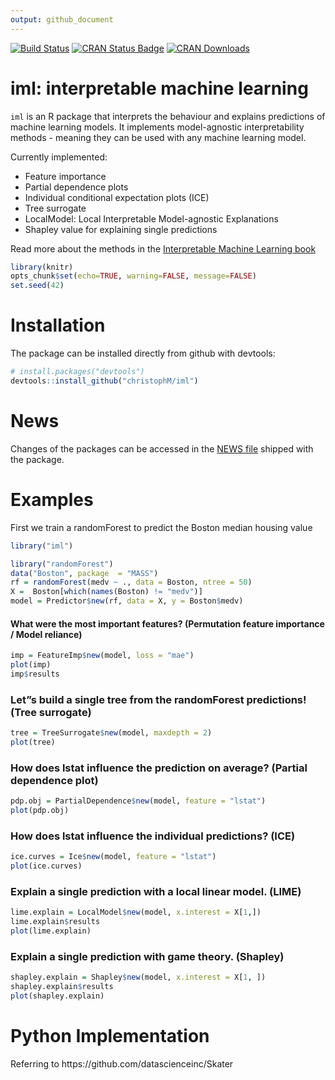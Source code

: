 ```yaml
---
output: github_document
---
```

[![Build Status](https://travis-ci.org/christophM/iml.svg?branch=master)](https://travis-ci.org/christophM/iml)
[![CRAN Status Badge](http://www.r-pkg.org/badges/version/iml)](https://CRAN.R-project.org/package=iml)
[![CRAN Downloads](http://cranlogs.r-pkg.org/badges/grand-total/iml)](https://cran.rstudio.com/web/packages/iml/index.html)


# iml: interpretable machine learning
 `iml ` is an R package that interprets the behaviour and explains predictions of machine learning models.
 It implements model-agnostic interpretability methods - meaning they can be used with any machine learning model.
 
 Currently implemented: 
 
 - Feature importance
 - Partial dependence plots
 - Individual conditional expectation plots (ICE)
 - Tree surrogate
 - LocalModel: Local Interpretable Model-agnostic Explanations
 - Shapley value for explaining single predictions
 
Read more about the methods in the [Interpretable Machine Learning book](https://christophm.github.io/interpretable-ml-book/agnostic.html)



```r
library(knitr)
opts_chunk$set(echo=TRUE, warning=FALSE, message=FALSE)
set.seed(42)
```

# Installation 
The package can be installed directly from github with devtools:
```r
# install.packages("devtools")
devtools::install_github("christophM/iml")
```

# News
Changes of the packages can be accessed in the [NEWS file](https://github.com/christophM/iml/blob/master/NEWS.md) shipped with the package.

# Examples

First we train a randomForest to predict the Boston median housing value
```r
library("iml")

library("randomForest")
data("Boston", package  = "MASS")
rf = randomForest(medv ~ ., data = Boston, ntree = 50)
X =  Boston[which(names(Boston) != "medv")]
model = Predictor$new(rf, data = X, y = Boston$medv)
```

#### What were the most important features? (Permutation feature importance / Model reliance)
```r
imp = FeatureImp$new(model, loss = "mae")
plot(imp)
imp$results
```

### Let"s build a single tree from the randomForest predictions! (Tree surrogate)
```r
tree = TreeSurrogate$new(model, maxdepth = 2)
plot(tree)
```

### How does lstat influence the prediction on average? (Partial dependence plot)
```r
pdp.obj = PartialDependence$new(model, feature = "lstat")
plot(pdp.obj)
```


### How does lstat influence the individual predictions? (ICE)
```r
ice.curves = Ice$new(model, feature = "lstat")
plot(ice.curves) 
```



### Explain a single prediction with a local linear model. (LIME) 
```r
lime.explain = LocalModel$new(model, x.interest = X[1,])
lime.explain$results
plot(lime.explain)
```



### Explain a single prediction with game theory. (Shapley)
```r
shapley.explain = Shapley$new(model, x.interest = X[1, ])
shapley.explain$results
plot(shapley.explain)

```

# Python Implementation
Referring to https://github.com/datascienceinc/Skater


